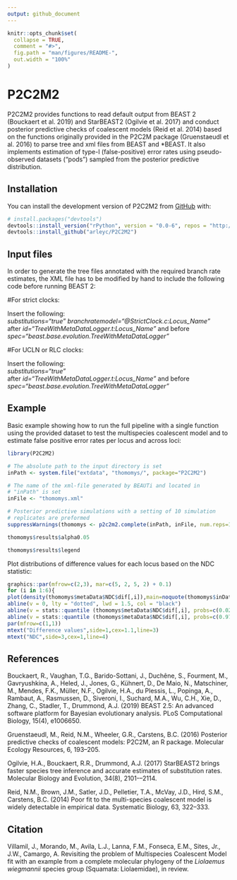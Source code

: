 ```yaml
---
output: github_document
---
```


<!-- README.md is generated from README.Rmd. Please edit that file -->

```r
knitr::opts_chunk$set(
  collapse = TRUE,
  comment = "#>",
  fig.path = "man/figures/README-",
  out.width = "100%"
)
```

# P2C2M2

<!-- badges: start -->
<!-- badges: end -->

P2C2M2 provides functions to read default output from BEAST 2 (Bouckaert et al. 2019) and StarBEAST2 (Ogilvie et al. 2017) and conduct posterior predictive checks of coalescent models (Reid et al. 2014) based on the functions originally provided in the P2C2M package (Gruenstaeudl et al. 2016) to parse tree and xml files from BEAST and *BEAST. It also implements estimation of type-I (false-positive) error rates using pseudo-observed datasets ("pods") sampled from the posterior predictive distribution.

## Installation

You can install the development version of P2C2M2 from [GitHub](https://github.com/) with:

``` r
# install.packages("devtools")
devtools::install_version("rPython", version = "0.0-6", repos = "http://cran.us.r-project.org")
devtools::install_github("arleyc/P2C2M2")
```

## Input files

In order to generate the tree files annotated with the required branch rate estimates, the XML file has to be modified by hand to include the following code before running BEAST 2:

#For strict clocks:

Insert the following:<br>
<em>substitutions="true" branchratemodel="\@StrictClock.c:Locus_Name"</em><br>
after <em>id="TreeWithMetaDataLogger.t:Locus_Name"</em> and before <em>spec="beast.base.evolution.TreeWithMetaDataLogger"</em>

#For UCLN or RLC clocks:

Insert the following:<br>
<em>substitutions="true"</em><br>
after <em>id="TreeWithMetaDataLogger.t:Locus_Name"</em> and before <em>spec="beast.base.evolution.TreeWithMetaDataLogger"</em>

## Example

Basic example showing how to run the full pipeline with a single function using the provided dataset to test the multispecies coalescent model and to estimate false positive error rates per locus and across loci:

```r
library(P2C2M2)

# The absolute path to the input directory is set
inPath <- system.file("extdata", "thomomys/", package="P2C2M2")

# The name of the xml-file generated by BEAUTi and located in 
# "inPath" is set
inFile <- "thomomys.xml"

# Posterior predictive simulations with a setting of 10 simulation 
# replicates are preformed
suppressWarnings(thomomys <- p2c2m2.complete(inPath, inFile, num.reps=10, error.rate = TRUE, save.metadata = TRUE))

thomomys$results$alpha0.05

thomomys$results$legend
```

Plot distributions of difference values for each locus based on the NDC statistic:

```r
graphics::par(mfrow=c(2,3), mar=c(5, 2, 5, 2) + 0.1)
for (i in 1:6){
plot(density(thomomys$metaData$NDC$dif[,i]),main=noquote(thomomys$inData$loci$dta[[i]]),xlab="",ylab="",xlim=c(-15,15))
abline(v = 0, lty = "dotted", lwd = 1.5, col = "black")
abline(v = stats::quantile (thomomys$metaData$NDC$dif[,i], probs=c(0.025)), lwd = 1, col = "red")
abline(v = stats::quantile (thomomys$metaData$NDC$dif[,i], probs=c(0.975)), lwd = 1, col = "red")}
par(mfrow=c(1,1))
mtext("Difference values",side=1,cex=1.1,line=3)
mtext("NDC",side=3,cex=1,line=4)
```

## References

Bouckaert, R., Vaughan, T.G., Barido-Sottani, J., Duchêne, S., Fourment, M., Gavryushkina, A., Heled, J., Jones, G., Kühnert, D., De Maio, N., Matschiner, M., Mendes, F.K., Müller, N.F., Ogilvie, H.A., du Plessis, L., Popinga, A., Rambaut, A., Rasmussen, D., Siveroni, I., Suchard, M.A., Wu, C.H., Xie, D., Zhang, C., Stadler, T., Drummond, A.J. (2019) BEAST 2.5: An advanced software platform for Bayesian evolutionary analysis. PLoS Computational Biology, 15(4), e1006650.

Gruenstaeudl, M., Reid, N.M., Wheeler, G.R., Carstens, B.C. (2016) Posterior predictive checks of coalescent models: P2C2M, an R package. Molecular Ecology Resources, 6, 193--205.

Ogilvie, H.A., Bouckaert, R.R., Drummond, A.J. (2017) StarBEAST2 brings faster species tree inference and accurate estimates of substitution rates. Molecular Biology and Evolution, 34(8), 2101-–2114.

Reid, N.M., Brown, J.M., Satler, J.D., Pelletier, T.A., McVay, J.D., Hird, S.M., Carstens, B.C. (2014) Poor fit to the multi-species coalescent model is widely detectable in empirical data. Systematic Biology, 63, 322--333.

## Citation

Villamil, J., Morando, M., Avila, L.J., Lanna, F.M., Fonseca, E.M., Sites, Jr., J.W., Camargo, A. Revisiting the problem of Multispecies Coalescent Model fit with an example from a complete molecular phylogeny of the <em>Liolaemus wiegmannii</em> species group (Squamata: Liolaemidae), in review.
